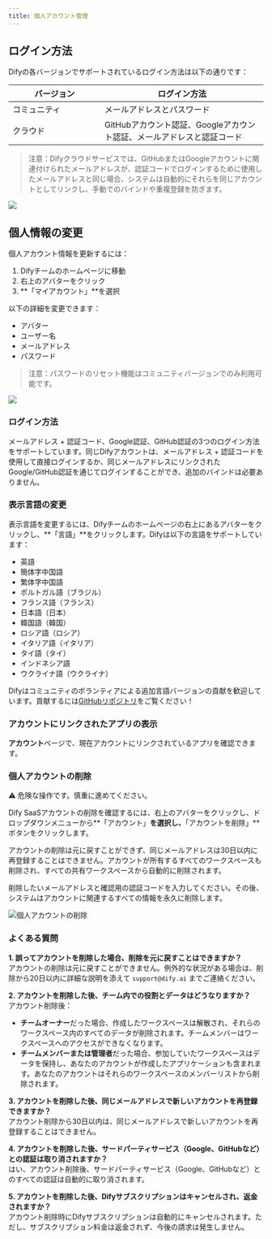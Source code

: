 ```yaml
---
title: 個人アカウント管理
---
```


## ログイン方法

Difyの各バージョンでサポートされているログイン方法は以下の通りです：

<table><thead><tr><th width="166">バージョン</th><th>ログイン方法</th></tr></thead><tbody><tr><td>コミュニティ</td><td>メールアドレスとパスワード</td></tr><tr><td>クラウド</td><td>GitHubアカウント認証、Googleアカウント認証、メールアドレスと認証コード</td></tr></tbody></table>

> 注意：Difyクラウドサービスでは、GitHubまたはGoogleアカウントに関連付けられたメールアドレスが、認証コードでログインするために使用したメールアドレスと同じ場合、システムは自動的にそれらを同じアカウントとしてリンクし、手動でのバインドや重複登録を防ぎます。

![](https://assets-docs.dify.ai/dify-enterprise-mintlify/en/guides/management/c4a9bb46f636807f0b59710724fddc40.png)

## 個人情報の変更

個人アカウント情報を更新するには：

1. Difyチームのホームページに移動
2. 右上のアバターをクリック
3. **「マイアカウント」**を選択

以下の詳細を変更できます：

* アバター
* ユーザー名
* メールアドレス
* パスワード

> 注意：パスワードのリセット機能はコミュニティバージョンでのみ利用可能です。

![](https://assets-docs.dify.ai/dify-enterprise-mintlify/en/guides/management/527c6752596356c263262f5e24ef8941.png)

### ログイン方法

メールアドレス + 認証コード、Google認証、GitHub認証の3つのログイン方法をサポートしています。同じDifyアカウントは、メールアドレス + 認証コードを使用して直接ログインするか、同じメールアドレスにリンクされたGoogle/GitHub認証を通じてログインすることができ、追加のバインドは必要ありません。

### 表示言語の変更

表示言語を変更するには、Difyチームのホームページの右上にあるアバターをクリックし、**「言語」**をクリックします。Difyは以下の言語をサポートしています：

* 英語
* 簡体字中国語
* 繁体字中国語
* ポルトガル語（ブラジル）
* フランス語（フランス）
* 日本語（日本）
* 韓国語（韓国）
* ロシア語（ロシア）
* イタリア語（イタリア）
* タイ語（タイ）
* インドネシア語
* ウクライナ語（ウクライナ）

Difyはコミュニティのボランティアによる追加言語バージョンの貢献を歓迎しています。貢献するには[GitHubリポジトリ](https://github.com/langgenius/dify/blob/main/CONTRIBUTING)をご覧ください！

### アカウントにリンクされたアプリの表示

**アカウント**ページで、現在アカウントにリンクされているアプリを確認できます。

### 個人アカウントの削除

⚠️ 危険な操作です。慎重に進めてください。

Dify SaaSアカウントの削除を確認するには、右上のアバターをクリックし、ドロップダウンメニューから**「アカウント」**を選択し、**「アカウントを削除」**ボタンをクリックします。

アカウントの削除は元に戻すことができず、同じメールアドレスは30日以内に再登録することはできません。アカウントが所有するすべてのワークスペースも削除され、すべての共有ワークスペースから自動的に削除されます。

削除したいメールアドレスと確認用の認証コードを入力してください。その後、システムはアカウントに関連するすべての情報を永久に削除します。

![個人アカウントの削除](https://assets-docs.dify.ai/2024/12/ded326f27886b5884969c220ead998d7.png)

### よくある質問

**1. 誤ってアカウントを削除した場合、削除を元に戻すことはできますか？**\
アカウントの削除は元に戻すことができません。例外的な状況がある場合は、削除から20日以内に詳細な説明を添えて `support@dify.ai` までご連絡ください。

**2. アカウントを削除した後、チーム内での役割とデータはどうなりますか？**\
アカウント削除後：

* **チームオーナー**だった場合、作成したワークスペースは解散され、それらのワークスペース内のすべてのデータが削除されます。チームメンバーはワークスペースへのアクセスができなくなります。
* **チームメンバーまたは管理者**だった場合、参加していたワークスペースはデータを保持し、あなたのアカウントが作成したアプリケーションも含まれます。あなたのアカウントはそれらのワークスペースのメンバーリストから削除されます。

**3. アカウントを削除した後、同じメールアドレスで新しいアカウントを再登録できますか？**\
アカウント削除から30日以内は、同じメールアドレスで新しいアカウントを再登録することはできません。

**4. アカウントを削除した後、サードパーティサービス（Google、GitHubなど）との認証は取り消されますか？**\
はい、アカウント削除後、サードパーティサービス（Google、GitHubなど）とのすべての認証は自動的に取り消されます。

**5. アカウントを削除した後、Difyサブスクリプションはキャンセルされ、返金されますか？**\
アカウント削除時にDifyサブスクリプションは自動的にキャンセルされます。ただし、サブスクリプション料金は返金されず、今後の請求は発生しません。